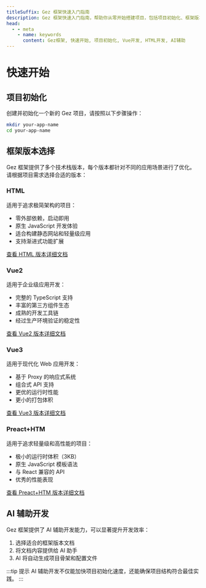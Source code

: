 ```yaml
---
titleSuffix: Gez 框架快速入门指南
description: Gez 框架快速入门指南，帮助你从零开始搭建项目，包括项目初始化、框架版本选择以及 AI 辅助开发等内容。
head:
  - - meta
    - name: keywords
      content: Gez框架, 快速开始, 项目初始化, Vue开发, HTML开发, AI辅助
---
```


# 快速开始

## 项目初始化

创建并初始化一个新的 Gez 项目，请按照以下步骤操作：

```bash
mkdir your-app-name
cd your-app-name
```

## 框架版本选择

Gez 框架提供了多个技术栈版本，每个版本都针对不同的应用场景进行了优化。请根据项目需求选择合适的版本：

### HTML

适用于追求极简架构的项目：

- 零外部依赖，启动即用
- 原生 JavaScript 开发体验
- 适合构建静态网站和轻量级应用
- 支持渐进式功能扩展

[查看 HTML 版本详细文档](../frameworks/html.md)

### Vue2

适用于企业级应用开发：

- 完整的 TypeScript 支持
- 丰富的第三方组件生态
- 成熟的开发工具链
- 经过生产环境验证的稳定性

[查看 Vue2 版本详细文档](../frameworks/vue2.md)

### Vue3

适用于现代化 Web 应用开发：

- 基于 Proxy 的响应式系统
- 组合式 API 支持
- 更优的运行时性能
- 更小的打包体积

[查看 Vue3 版本详细文档](../frameworks/vue3.md)

### Preact+HTM

适用于追求轻量级和高性能的项目：

- 极小的运行时体积（3KB）
- 原生 JavaScript 模板语法
- 与 React 兼容的 API
- 优秀的性能表现

[查看 Preact+HTM 版本详细文档](../frameworks/preact-htm.md)

## AI 辅助开发

Gez 框架提供了 AI 辅助开发能力，可以显著提升开发效率：

1. 选择适合的框架版本文档
2. 将文档内容提供给 AI 助手
3. AI 将自动生成项目骨架和配置文件

:::tip 提示
AI 辅助开发不仅能加快项目初始化速度，还能确保项目结构符合最佳实践。
:::
